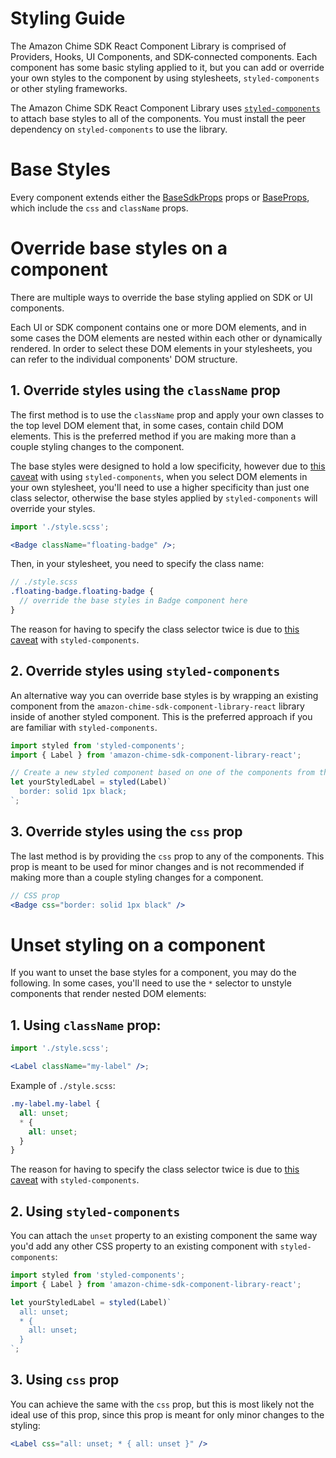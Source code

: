 
<Meta title="Styling Guide" />

# Styling Guide

The Amazon Chime SDK React Component Library is comprised of Providers, Hooks, UI Components, and SDK-connected components.
Each component has some basic styling applied to it, but you can add or override your own styles to the component by using stylesheets,
`styled-components` or other styling frameworks.

The Amazon Chime SDK React Component Library uses [`styled-components`](https://styled-components.com/docs) to attach base styles to all of the components. You must install the peer dependency on `styled-components` to use the library.

# Base Styles

Every component extends either the [BaseSdkProps](https://github.com/aws/amazon-chime-sdk-component-library-react/blob/61464e15175b0f88d141f968790524c5443ea5d1/src/components/sdk/Base/index.tsx) props or [BaseProps](https://github.com/aws/amazon-chime-sdk-component-library-react/blob/61464e15175b0f88d141f968790524c5443ea5d1/src/components/ui/Base/index.ts), which include the `css` and `className` props.

# Override base styles on a component

There are multiple ways to override the base styling applied on SDK or UI components.

Each UI or SDK component contains one or more DOM elements, and in some cases the DOM elements are nested within each other or dynamically rendered.
In order to select these DOM elements in your stylesheets, you can refer to the individual components' DOM structure.

## 1. Override styles using the `className` prop

The first method is to use the `className` prop and apply your own classes to the top level DOM element that, in some cases, contain child DOM elements.
This is the preferred method if you are making more than a couple styling changes to the component.

The base styles were designed to hold a low specificity, however due to [this caveat](https://styled-components.com/docs/advanced#issues-with-specificity) with using `styled-components`, when you select DOM elements in your own stylesheet, you'll need
to use a higher specificity than just one class selector, otherwise the base styles applied by `styled-components` will override your styles.

```jsx
import './style.scss';

<Badge className="floating-badge" />;
```

Then, in your stylesheet, you need to specify the class name:

```scss
// ./style.scss
.floating-badge.floating-badge {
  // override the base styles in Badge component here
}
```

The reason for having to specify the class selector twice is due to [this caveat](https://styled-components.com/docs/advanced#issues-with-specificity) with `styled-components`.

## 2. Override styles using `styled-components`

An alternative way you can override base styles is by wrapping an existing component from the `amazon-chime-sdk-component-library-react` library inside of another styled component.
This is the preferred approach if you are familiar with `styled-components`.

```jsx
import styled from 'styled-components';
import { Label } from 'amazon-chime-sdk-component-library-react';

// Create a new styled component based on one of the components from the component library
let yourStyledLabel = styled(Label)`
  border: solid 1px black;
`;
```

## 3. Override styles using the `css` prop

The last method is by providing the `css` prop to any of the components. This prop is meant to be used
for minor changes and is not recommended if making more than a couple styling changes for a component.

```jsx
// CSS prop
<Badge css="border: solid 1px black" />
```

# Unset styling on a component

If you want to unset the base styles for a component, you may do the following.
In some cases, you'll need to use the `*` selector to unstyle components that render nested DOM elements:

## 1. Using `className` prop:

```jsx
import './style.scss';

<Label className="my-label" />;
```

Example of `./style.scss`:

```scss
.my-label.my-label {
  all: unset;
  * {
    all: unset;
  }
}
```

The reason for having to specify the class selector twice is due to [this caveat](https://styled-components.com/docs/advanced#issues-with-specificity) with `styled-components`.

## 2. Using `styled-components`

You can attach the `unset` property to an existing component the same way you'd add any other CSS property to an existing component with `styled-components`:

```jsx
import styled from 'styled-components';
import { Label } from 'amazon-chime-sdk-component-library-react';

let yourStyledLabel = styled(Label)`
  all: unset;
  * {
    all: unset;
  }
`;
```

## 3. Using `css` prop

You can achieve the same with the `css` prop, but this is most likely not the ideal
use of this prop, since this prop is meant for only minor changes to the styling:

```jsx
<Label css="all: unset; * { all: unset }" />
```
